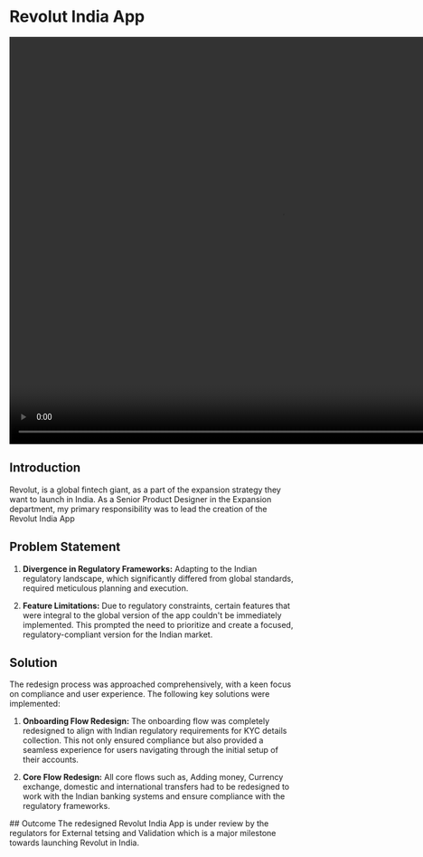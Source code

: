 

# Revolut India App 
 
 <video className="mt-6 rounded-xl" width="960" height="720"  controls loop>
  <source src="https://res.cloudinary.com/dhdspicna/video/upload/v1704227975/n3grcgoue6qmc0yglx9r.mp4" type="video/mp4" />
</video>

## Introduction
Revolut, is a global fintech giant, as a part of the expansion strategy they want to launch in India. As a Senior Product Designer
in the Expansion department, my primary responsibility was to lead the creation of the Revolut India App

## Problem Statement
1. **Divergence in Regulatory Frameworks:** Adapting to the Indian regulatory landscape, which significantly differed from global
 standards, required meticulous planning and execution.
 
3. **Feature Limitations:** Due to regulatory constraints, certain features that were integral to the global version of the app
 couldn't be immediately implemented. This prompted the need to prioritize and create a focused, regulatory-compliant version for the Indian market.

## Solution
<Gallery>

The redesign process was approached comprehensively, with a keen focus on compliance and user experience. The following key 
solutions were implemented:

1. **Onboarding Flow Redesign:** The onboarding flow was completely redesigned to align with Indian regulatory requirements 
for KYC details collection. This not only ensured compliance but also provided a seamless experience for users navigating through 
the initial setup of their accounts.

<MyGallery img="/india/zero.png" w="4535" h="2046" />


2. **Core Flow Redesign:** All core flows such as, Adding money, Currency exchange, domestic and international transfers had to be redesigned to work
with the Indian banking systems and ensure compliance with the regulatory frameworks.

<MyGallery img="/india/x.png" w="3681" h="1356" />

<MyGallery img="/india/y.png" w="2546" h="1168" />

<MyGallery img="/india/one.png" w="4096" h="2384" />

<MyGallery img="/india/two.png" w="4096" h="3228" />



</Gallery>
## Outcome
The redesigned Revolut India App is under review by the regulators for External tetsing and Validation which is a major
milestone towards launching Revolut in India. 
